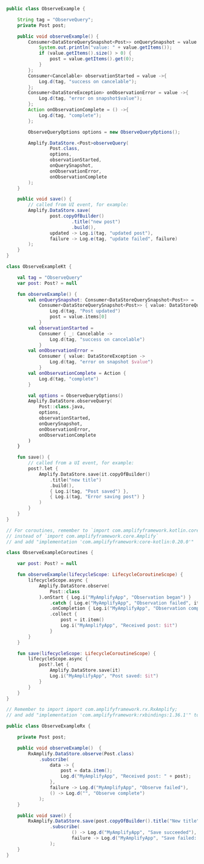 <BlockSwitcher>
<Block name="Java">

```java
public class ObserveExample {

    String tag = "ObserveQuery";
    private Post post;

    public void observeExample() {
        Consumer<DataStoreQuerySnapshot<Post>> onQuerySnapshot = value ->{
            System.out.println("value: " + value.getItems());
            if (value.getItems().size() > 0) {
                post = value.getItems().get(0);
            }
        };
        Consumer<Cancelable> observationStarted = value ->{
            Log.d(tag, "success on cancelable");
        };
        Consumer<DataStoreException> onObservationError = value ->{
            Log.d(tag, "error on snapshot$value");
        };
        Action onObservationComplete = () ->{
            Log.d(tag, "complete");
        };

        ObserveQueryOptions options = new ObserveQueryOptions();

        Amplify.DataStore.<Post>observeQuery(
                Post.class,
                options,
                observationStarted,
                onQuerySnapshot,
                onObservationError,
                onObservationComplete
        );
    }

    public void save() {
        // called from UI event, for example:
        Amplify.DataStore.save(
                post.copyOfBuilder()
                        .title("new post")
                        .build(),
                updated -> Log.i(tag, "updated post"),
                failure -> Log.e(tag, "update failed", failure)
        );
    }
}
```

</Block>
<Block name="Kotlin - Callbacks">

```kotlin
class ObserveExampleKt {

    val tag = "ObserveQuery"
    var post: Post? = null

    fun observeExample() {
        val onQuerySnapshot: Consumer<DataStoreQuerySnapshot<Post>> =
            Consumer<DataStoreQuerySnapshot<Post>> { value: DataStoreQuerySnapshot<Post> ->
                Log.d(tag, "Post updated")
                post = value.items[0]
            }
        val observationStarted =
            Consumer { _: Cancelable ->
                Log.d(tag, "success on cancelable")
            }
        val onObservationError =
            Consumer { value: DataStoreException ->
                Log.d(tag, "error on snapshot $value")
            }
        val onObservationComplete = Action {
            Log.d(tag, "complete")
        }

        val options = ObserveQueryOptions()
        Amplify.DataStore.observeQuery(
            Post::class.java,
            options,
            observationStarted,
            onQuerySnapshot,
            onObservationError,
            onObservationComplete
        )
    }

    fun save() {
        // called from a UI event, for example:
        post?.let {
            Amplify.DataStore.save(it.copyOfBuilder()
                .title("new title")
                .build(),
                { Log.i(tag, "Post saved") },
                { Log.i(tag, "Error saving post") }
            )
        }
    }
}
```

</Block>
<Block name="Kotlin - Coroutines">

```kotlin
// For coroutines, remember to `import com.amplifyframework.kotlin.core.Amplify`
// instead of `import com.amplifyframework.core.Amplify`
// and add "implementation 'com.amplifyframework:core-kotlin:0.20.0'"  to gradle dependencies

class ObserveExampleCoroutines {

    var post: Post? = null

    fun observeExample(lifecycleScope: LifecycleCoroutineScope) {
        lifecycleScope.async {
            Amplify.DataStore.observe(
                Post::class
            ).onStart { Log.i("MyAmplifyApp", "Observation began") }
                .catch { Log.e("MyAmplifyApp", "Observation failed", it) }
                .onCompletion { Log.i("MyAmplifyApp", "Observation complete") }
                .collect {
                    post = it.item()
                    Log.i("MyAmplifyApp", "Received post: $it")
                }
        }
    }

    fun save(lifecycleScope: LifecycleCoroutineScope) {
        lifecycleScope.async {
            post?.let {
                Amplify.DataStore.save(it)
                Log.i("MyAmplifyApp", "Post saved: $it")
            }
        }
    }
}
```

</Block>
<Block name="RxJava">

```java
// Remember to import import com.amplifyframework.rx.RxAmplify;
// and add "implementation 'com.amplifyframework:rxbindings:1.36.1'" to gradle dependencies

public class ObserveExampleRx {

    private Post post;

    public void observeExample()  {
        RxAmplify.DataStore.observe(Post.class)
            .subscribe(
                data -> {
                    post = data.item();
                    Log.d("MyAmplifyApp", "Received post: " + post);
                },
                failure -> Log.d("MyAmplifyApp", "Observe failed"),
                () -> Log.d("", "Observe complete")
            );
    }

    public void save() {
        RxAmplify.DataStore.save(post.copyOfBuilder().title("New title").build())
                .subscribe(
                        () -> Log.d("MyAmplifyApp", "Save succeeded"),
                        failure -> Log.d("MyAmplifyApp", "Save failed: " + failure)
                );
    }
}
```

</Block>
</BlockSwitcher>
